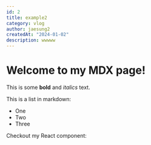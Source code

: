 ```yaml
---
id: 2
title: example2
category: vlog
author: jaesung2
createdAt: "2024-01-02"
description: wwwww
---
```

# Welcome to my MDX page!


This is some **bold** and _italics_ text.

This is a list in markdown:

- One
- Two
- Three

Checkout my React component:
